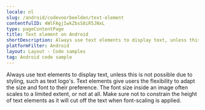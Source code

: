 ```yaml
---
locale: nl
slug: /android/codevoorbeelden/text-element
contentfulID: 4WlFAgjIwkZbsS8iR5JNxL
type: pageContentPage
title: Text element on Android
shortDescription: Always use text elements to display text, unless this is not possible due to styling, such as text logo's.
platformFilter: Android
layout: Layout - Code samples
tag: Android code sample
---
```


Always use text elements to display text, unless this is not possible due to styling, such as text logo's. Text elements give users the flexibility to adapt the size and font to their preference. The font size inside an image often scales to a limited extent, or not at all. Make sure not to constrain the height of text elements as it will cut off the text when font-scaling is applied.

<CodeSample id="text-element" locale="nl" platform="android"/>
